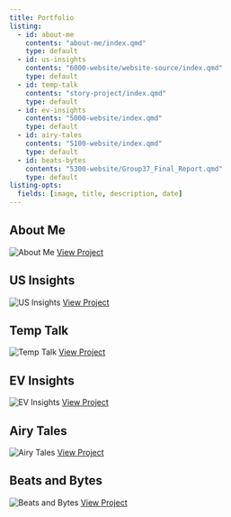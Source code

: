 ```yaml
---
title: Portfolio
listing:
  - id: about-me
    contents: "about-me/index.qmd"
    type: default
  - id: us-insights
    contents: "6000-website/website-source/index.qmd"
    type: default
  - id: temp-talk
    contents: "story-project/index.qmd"
    type: default
  - id: ev-insights
    contents: "5000-website/index.qmd"
    type: default
  - id: airy-tales
    contents: "5100-website/index.qmd"
    type: default
  - id: beats-bytes
    contents: "5300-website/Group37_Final_Report.qmd"
    type: default
listing-opts:
  fields: [image, title, description, date]
---
```


## About Me

:::{#about-me}
![About Me](https://media4.giphy.com/media/v1.Y2lkPTc5MGI3NjExdXY3M2xkYWZ3aDVtc2gya3JkYTF1N2xiZDJ5ODJpdnNuN2w3cXI1ZSZlcD12MV9pbnRlcm5hbF9naWZfYnlfaWQmY3Q9Zw/x1CjxowaWEV1YXV47t/giphy.gif)
[View Project](about-me/index.qmd)
:::

## US Insights

:::{#us-insights}
![US Insights](https://media.giphy.com/media/WfoXfffR51Mwugkd5M/giphy.gif)
[View Project](6000-website/website-source/index.qmd)
:::

## Temp Talk

:::{#temp-talk}
![Temp Talk](https://media4.giphy.com/media/v1.Y2lkPTc5MGI3NjExcGU1dGhuYnJ6Z2Vlb3owYzkwOTAzMG9ydzBlMml5MTg0eGozZmZ2cCZlcD12MV9pbnRlcm5hbF9naWZfYnlfaWQmY3Q9Zw/4ZgLPakqTajjVFOVqw/giphy.gif)
[View Project](story-project/index.qmd)
:::

## EV Insights

:::{#ev-insights}
![EV Insights](https://media1.giphy.com/media/v1.Y2lkPTc5MGI3NjExcWZ3d3pwMndianJjd3M4Y29hN3dtdHdoNHprenU0dXNkdGxmYzZnZiZlcD12MV9pbnRlcm5hbF9naWZfYnlfaWQmY3Q9Zw/NeZy9rJpzJeA5TgpkC/giphy.gif)
[View Project](5000-website/index.qmd)
:::

## Airy Tales

:::{#airy-tales}
![Airy Tales](https://media4.giphy.com/media/v1.Y2lkPTc5MGI3NjExdnNoenE2bjR4dnhtNGJxOWNoN2tydmQydHdrMGd2bmg3Z2o3aGVhMCZlcD12MV9pbnRlcm5hbF9naWZfYnlfaWQmY3Q9Zw/3oKIPllXEiSblIM1j2/giphy.gif)
[View Project](5100-website/index.qmd)
:::

## Beats and Bytes

:::{#beats-bytes}
![Beats and Bytes](https://media3.giphy.com/media/v1.Y2lkPTc5MGI3NjExbmRsMW5oYTg1bWo5ZzJjZmZzc3FvM3cydGVwaDB2Ym9qdmIybXJ0ZyZlcD12MV9pbnRlcm5hbF9naWZfYnlfaWQmY3Q9Zw/RGjEtO1HxNbfFUEOBl/giphy.gif)
[View Project](5300-website/Group37_Final_Report.qmd)
:::
